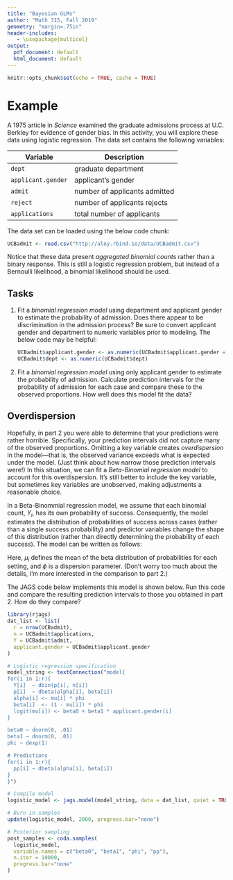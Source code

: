 ```yaml
---
title: "Bayesian GLMs"
author: "Math 315, Fall 2019"
geometry: "margin=.75in"
header-includes:
   - \usepackage{multicol}
output:
  pdf_document: default
  html_document: default
---
```


```r
knitr::opts_chunk$set(echo = TRUE, cache = TRUE)
```


# Example

A 1975 article in *Science* examined the graduate admissions process at U.C. Berkley for evidence of gender bias. In this activity, you will explore these data using logistic regression. The data set contains the following variables:

Variable | Description
---------|-------------------------
`dept`             | graduate department 
`applicant.gender` | applicant's gender
`admit`            | number of applicants admitted
`reject`           | number of applicants rejects
`applications`     | total number of applicants

The data set can be loaded using the below code chunk:

```r
UCBadmit <- read.csv("http://aloy.rbind.io/data/UCBadmit.csv")
```

Notice that these data present *aggregated binomial counts* rather than a binary response. This is still a logistic regression problem, but instead of a Bernoulli likelihood, a binomial likelihood should be used.

## Tasks

1. Fit a *binomial regression model* using department and applicant gender to estimate the probability of admission. Does there appear to be discrimination in the admission process? Be sure to convert applicant gender and department to numeric variables prior to modeling. The below code may be helpful:

    ```r
    UCBadmit$applicant.gender <- as.numeric(UCBadmit$applicant.gender == "female")
    UCBadmit$dept <- as.numeric(UCBadmit$dept)
```


2. Fit a *binomial regression model* using only applicant gender to estimate the probability of admission. Calculate prediction intervals for the probability of admission for each case and compare these to the observed proportions. How well does this model fit the data?

## Overdispersion

Hopefully, in part 2 you were able to determine that your predictions were rather horrible. Specifically, your prediction intervals did not capture many of the observed proportions. Omitting a key variable creates *overdispersion* in the model---that is, the observed variance exceeds what is expected under the model. (Just think about how narrow those prediction intervals were!) In this situation, we can fit a *Beta-Binomial regression model* to account for this overdispersion. It's still better to include the key variable, but sometimes key variables are unobserved, making adjustments a reasonable choice.

In a Beta-Binommial regression model, we assume that each binomial count, $Y_i$, has its own probability of success. Consequently, the model estimates the distribution of probabilities of success across cases (rather than a single success probability) and predictor variables change the shape of this distribution (rather than directly determining the probability of each success). The model can be written as follows:

\begin{align*}
Y_i | p_i &\sim {\rm Binomial}(n_i, p_i)\\
p_i &\sim {\rm Beta}(\alpha_i, \beta_i)\\
\alpha_i &= \mu_i \phi\\
\beta_i &= (1-\mu_i) \phi\\
{\rm logit}(mu_i) &= \beta_0 + \beta_1 {\tt applicant.gender}\\
\beta_0, \beta_1 &\sim \mathcal{N}(0, 100)\\
\theta &\sim {\rm Expo}(1)
\end{align*}

Here, $\mu_i$ defines the mean of the beta distribution of probabilities for each setting, and $\phi$ is a dispersion parameter. (Don't worry too much about the details, I'm more interested in the comparison to part 2.)
    
The JAGS code below implements this model is shown below. Run this code and compare the resulting prediction intervals to those you obtained in part 2. How do they compare?
    
```r
library(rjags)
dat_list <- list(
  r = nrow(UCBadmit),
  n = UCBadmit$applications,
  Y = UCBadmit$admit,
  applicant.gender = UCBadmit$applicant.gender
)

# Logistic regression specification
model_string <- textConnection("model{
for(i in 1:r){
  Y[i]  ~ dbin(p[i], n[i])
  p[i]  ~ dbeta(alpha[i], beta[i])
  alpha[i] <- mu[i] * phi
  beta[i]  <- (1 - mu[i]) * phi
  logit(mu[i]) <- beta0 + beta1 * applicant.gender[i]
}

beta0 ~ dnorm(0, .01)
beta1 ~ dnorm(0, .01)
phi ~ dexp(1)

# Predictions
for(i in 1:r){
  pp[i] ~ dbeta(alpha[i], beta[i])
}
}")

# Compile model
logistic_model <- jags.model(model_string, data = dat_list, quiet = TRUE)

# Burn in samples
update(logistic_model, 2000, progress.bar="none")

# Posterior sampling
post_samples <- coda.samples(
  logistic_model, 
  variable.names = c("beta0", "beta1", "phi", "pp"), 
  n.iter = 10000, 
  progress.bar="none"
)
```
    
